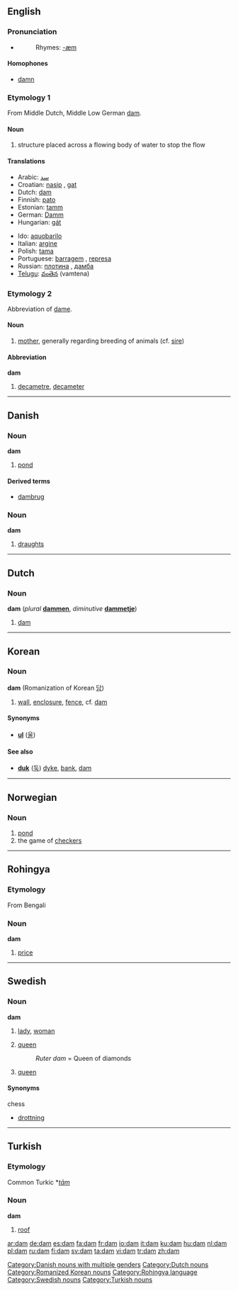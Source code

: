 ==English==

===Pronunciation===
*{{IPA|/dæm/}}
*:Rhymes: [[Rhymes:English:-æm|-æm]]

====Homophones====
*[[damn]]

===Etymology 1===
From Middle Dutch, Middle Low German [[dam]].

====Noun====
{{en-noun}}

# structure placed across a flowing body of water to stop the flow

{{rfc-level|Translations at L3+}}

====Translations====
{{top}}
*Arabic: [[سد]]
*Croatian: [[nasip]] {{m}}, [[gat]] {{m}}
*Dutch: [[dam#Dutch|dam]] {{m}}
*Finnish: [[pato]]
*Estonian: [[tamm]]
*German: [[Damm]] {{m}}
*Hungarian: [[gát]]
{{mid}}
*Ido: [[aquobarilo]]
*Italian: [[argine]] {{m}}
*Polish: [[tama#Polish|tama]] {{f}}
*Portuguese: [[barragem]] {{f}}, [[represa]] {{f}}
*Russian: [[плотина]] {{f}}, [[дамба]] {{f}}
*[[Telugu]]: [[వంతెన]] (vamtena)
{{bottom}}

===Etymology 2===
Abbreviation of [[dame]].

====Noun====
{{en-noun}}

# [[mother]], generally regarding breeding of animals (cf. [[sire]])

====Abbreviation====
'''dam'''

# [[decametre]], [[decameter]]

----

==Danish==

===Noun===
'''dam''' {{c}}

# [[pond]]

====Derived terms====
*[[dambrug]] {{n}}

===Noun===
'''dam''' {{c}}

# [[draughts]]

[[Category:Danish nouns with multiple genders]]

----

==Dutch==

===Noun===
'''dam''' {{m}} (''plural'' '''[[dammen]]''', ''diminutive'' '''[[dammetje]]''')

# [[dam#English|dam]]

[[Category:Dutch nouns]]

----

==Korean==

===Noun===
'''dam''' (Romanization of Korean [[담]])

# [[wall]], [[enclosure]], [[fence]], cf. [[#English|dam]]

====Synonyms====
*'''[[ul]]''' ([[울]])

====See also====
*'''[[dul#Korean|duk]]''' ([[둑]]) [[dyke]], [[bank]], [[dam]]

[[Category:Romanized Korean nouns]]

----

==Norwegian==

===Noun===
{{no-noun-m1|damm}}

# [[pond]]
# the game of [[checkers]]

----

==Rohingya==

===Etymology===
From Bengali

===Noun===
'''dam'''

# [[price]]

[[Category:Rohingya language]]

----

==Swedish==

===Noun===
{{sv-noun-reg-r-c|2=dame}}
'''dam''' {{c}}

# [[lady]], [[woman]]
# {{context|card games|lang=sv}} [[queen]]
#:''Ruter dam'' = Queen of diamonds
# {{context|chess|lang=sv}} [[queen]]

====Synonyms====
;chess
*[[drottning]]

[[Category:Swedish nouns]]

----

==Turkish==

===Etymology===
Common Turkic *''[[tām]]''

===Noun===
'''dam'''

# [[roof]]

[[Category:Turkish nouns]]

[[ar:dam]]
[[de:dam]]
[[es:dam]]
[[fa:dam]]
[[fr:dam]]
[[io:dam]]
[[it:dam]]
[[ku:dam]]
[[hu:dam]]
[[nl:dam]]
[[pl:dam]]
[[ru:dam]]
[[fi:dam]]
[[sv:dam]]
[[ta:dam]]
[[vi:dam]]
[[tr:dam]]
[[zh:dam]]